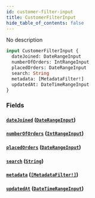 ```yaml
---
id: customer-filter-input
title: CustomerFilterInput
hide_table_of_contents: false
---
```


No description

```graphql
input CustomerFilterInput {
  dateJoined: DateRangeInput
  numberOfOrders: IntRangeInput
  placedOrders: DateRangeInput
  search: String
  metadata: [MetadataFilter!]
  updatedAt: DateTimeRangeInput
}
```

### Fields

#### [`dateJoined`](#) ([`DateRangeInput`](../../../developer/api-reference/inputs/date-range-input))

#### [`numberOfOrders`](#) ([`IntRangeInput`](../../../developer/api-reference/inputs/int-range-input))

#### [`placedOrders`](#) ([`DateRangeInput`](../../../developer/api-reference/inputs/date-range-input))

#### [`search`](#) ([`String`](../../../developer/api-reference/scalars/string))

#### [`metadata`](#) ([`[MetadataFilter!]`](../../../developer/api-reference/inputs/metadata-filter))

#### [`updatedAt`](#) ([`DateTimeRangeInput`](../../../developer/api-reference/inputs/date-time-range-input))
